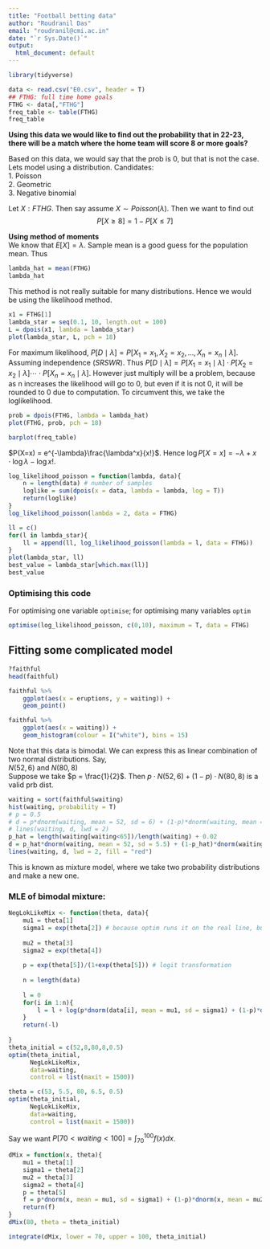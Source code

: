 ---
title: "Football betting data"
author: "Roudranil Das"
email: "roudranil@cmi.ac.in"
date: "`r Sys.Date()`"
output:
  html_document: default
---
```{r}
library(tidyverse)
```

```{r}
data <- read.csv("E0.csv", header = T)
## FTHG: full time home goals
FTHG <- data[,"FTHG"]
freq_table <- table(FTHG)
freq_table
```

**Using this data we would like to find out the probability that in 22-23, there will be a match where the home team will score 8 or more goals?**

Based on this data, we would say that the prob is 0, but that is not the case. Lets model using a distribution. Candidates:  
1. Poisson  
2. Geometric  
3. Negative binomial  

Let $X: FTHG$. Then say assume $X \sim Poisson(\lambda)$. Then we want to find out
$$P[X \geq 8] = 1 - P[X \leq 7]$$

__Using method of moments__  
We know that $E[X] = \lambda$. Sample mean is a good guess for the population mean. Thus  
```{r}
lambda_hat = mean(FTHG)
lambda_hat
```

This method is not really suitable for many distributions. Hence we would be using the likelihood method.

```{r fig=T}
x1 = FTHG[1]
lambda_star = seq(0.1, 10, length.out = 100)
L = dpois(x1, lambda = lambda_star)
plot(lambda_star, L, pch = 18)
```

For maximum likelihood, $P[D\mid \lambda] = P[X_1 = x_1, X_2 = x_2,\ldots,X_n = x_n \mid \lambda]$. Assuming independence (*SRSWR*). Thus $P[D\mid \lambda] = P[X_1 = x_1\mid \lambda]\cdot P[X_2 = x_2\mid \lambda]\cdots\cdot P[X_n = x_n \mid \lambda]$. However just multiply will be a problem, because as n increases the likelihood will go to 0, but even if it is not 0, it will be rounded to 0 due to computation. To circumvent this, we take the loglikelihood.

```{r fig=T}
prob = dpois(FTHG, lambda = lambda_hat)
plot(FTHG, prob, pch = 18)
```

```{r fig=T}
barplot(freq_table)
```

$P(X=x) = e^{-\lambda}\frac{\lambda^x}{x!}$. Hence $\log P[X=x] = -\lambda + x\cdot \log \lambda - \log x!$.

```{r}
log_likelihood_poisson = function(lambda, data){
    n = length(data) # number of samples
    loglike = sum(dpois(x = data, lambda = lambda, log = T))
    return(loglike)
}
log_likelihood_poisson(lambda = 2, data = FTHG)
```

```{r fig=T}
ll = c()
for(l in lambda_star){
    ll = append(ll, log_likelihood_poisson(lambda = l, data = FTHG))
}
plot(lambda_star, ll)
best_value = lambda_star[which.max(ll)]
best_value
```

### Optimising this code

For optimising one variable `optimise`; 
for optimising many variables `optim`

```{r}
optimise(log_likelihood_poisson, c(0,10), maximum = T, data = FTHG)
```


## Fitting some complicated model

```{r}
?faithful
head(faithful)
```

```{r}
faithful %>% 
    ggplot(aes(x = eruptions, y = waiting)) +
    geom_point()

faithful %>% 
    ggplot(aes(x = waiting)) +
    geom_histogram(colour = I("white"), bins = 15)
```
Note that this data is bimodal. We can express this as linear combination of two normal distributions. Say,  
$N(52,6)$ and $N(80,8)$  
Suppose we take $p = \frac{1}{2}$. Then $p\cdot N(52,6) + (1-p)\cdot N(80,8)$ is a valid prb dist.

```{r}
waiting = sort(faithful$waiting)
hist(waiting, probability = T)
# p = 0.5
# d = p*dnorm(waiting, mean = 52, sd = 6) + (1-p)*dnorm(waiting, mean = 80, sd = 8)
# lines(waiting, d, lwd = 2)
p_hat = length(waiting[waiting<65])/length(waiting) + 0.02
d = p_hat*dnorm(waiting, mean = 52, sd = 5.5) + (1-p_hat)*dnorm(waiting, mean = 80, sd = 6.5)
lines(waiting, d, lwd = 2, fill = "red")
```

This is known as mixture model, where we take two probability distributions and make a new one.

### MLE of bimodal mixture:

```{r}
NegLokLikeMix <- function(theta, data){
    mu1 = theta[1]
    sigma1 = exp(theta[2]) # because optim runs it on the real line, but sigma needs to be positive
    
    mu2 = theta[3]
    sigma2 = exp(theta[4])
    
    p = exp(theta[5])/(1+exp(theta[5])) # logit transformation
    
    n = length(data)
    
    l = 0
    for(i in 1:n){
        l = l + log(p*dnorm(data[i], mean = mu1, sd = sigma1) + (1-p)*dnorm(data[i], mean = mu2, sd = sigma2))
    }
    return(-l)
    
}
theta_initial = c(52,8,80,8,0.5)
optim(theta_initial, 
      NegLokLikeMix, 
      data=waiting,
      control = list(maxit = 1500))
```

```{r}
theta = c(53, 5.5, 80, 6.5, 0.5)
optim(theta_initial, 
      NegLokLikeMix, 
      data=waiting,
      control = list(maxit = 1500))
```

Say we want $P[70< waiting < 100] = \int_{70}^{100} f(x) dx$.
```{r}
dMix = function(x, theta){
    mu1 = theta[1]
    sigma1 = theta[2]
    mu2 = theta[3]
    sigma2 = theta[4]
    p = theta[5]
    f = p*dnorm(x, mean = mu1, sd = sigma1) + (1-p)*dnorm(x, mean = mu2, sd = sigma2)
    return(f)
}
dMix(80, theta = theta_initial)
```
```{r}
integrate(dMix, lower = 70, upper = 100, theta_initial)
```


